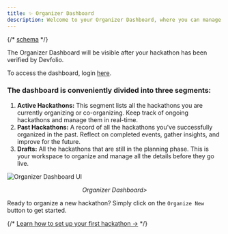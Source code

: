 ```yaml
---
title: ✨ Organizer Dashboard
description: Welcome to your Organizer Dashboard, where you can manage all your hackathons with ease.
---
```

{/* [schema](/docs/guide/setting-up-your-hackathon/brand-tab) */}

<Callout title="Access Info" type="info">
  The Organizer Dashboard will be visible after your hackathon has been verified by Devfolio.
  <p>
  To access the dashboard, login <a href="https://org.devfolio.co" target="_blank">here</a>.
  </p>
</Callout>

### The dashboard is conveniently divided into three segments:

1. **Active Hackathons:** This segment lists all the hackathons you are currently organizing or co-organizing. Keep track of ongoing hackathons and manage them in real-time.  
2. **Past Hackathons:** A record of all the hackathons you've successfully organized in the past. Reflect on completed events, gather insights, and improve for the future.  
3. **Drafts:** All the hackathons that are still in the planning phase. This is your workspace to organize and manage all the details before they go live.

<img src="/assets/organizer-dashboard.gif" alt="Organizer Dashboard UI" />
<p align="center"><i>Organizer Dashboard></i></p>

Ready to organize a new hackathon? Simply click on the `Organize New` button to get started.

{/* [Learn how to set up your first hackathon →](../set-up-your-first-hacakthon-on-devfolio.md) */}

<Cards>
  <Card
    title="👋
Set up your first hackathon on Devfolio"
    href="/docs/guide/set-up-your-first-hackathon-on-devfolio"
  />
</Cards>